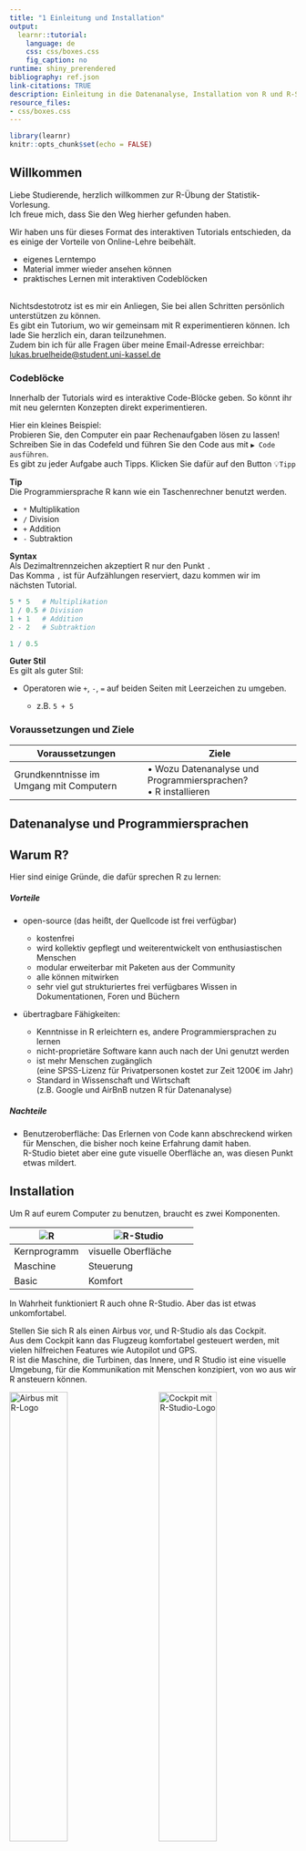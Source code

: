 ```yaml
---
title: "1 Einleitung und Installation"
output:
  learnr::tutorial:
    language: de
    css: css/boxes.css
    fig_caption: no
runtime: shiny_prerendered
bibliography: ref.json
link-citations: TRUE
description: Einleitung in die Datenanalyse, Installation von R und R-Studio
resource_files:
- css/boxes.css
---
```


```r
library(learnr)
knitr::opts_chunk$set(echo = FALSE)
```

## Willkommen

Liebe Studierende, herzlich willkommen zur R-Übung der Statistik-Vorlesung.\
Ich freue mich, dass Sie den Weg hierher gefunden haben.

Wir haben uns für dieses Format des interaktiven Tutorials entschieden, da es einige der Vorteile von Online-Lehre beibehält.

::: vorteile
-   eigenes Lerntempo
-   Material immer wieder ansehen können
-   praktisches Lernen mit interaktiven Codeblöcken
:::

\
Nichtsdestotrotz ist es mir ein Anliegen, Sie bei allen Schritten persönlich unterstützen zu können.\
Es gibt ein Tutorium, wo wir gemeinsam mit R experimentieren können. Ich lade Sie herzlich ein, daran teilzunehmen.\
Zudem bin ich für alle Fragen über meine Email-Adresse erreichbar:\
[lukas.bruelheide\@student.uni-kassel.de](mailto:lukas.bruelheide@student.uni-kassel.de){.email}

### Codeblöcke

Innerhalb der Tutorials wird es interaktive Code-Blöcke geben. So könnt ihr mit neu gelernten Konzepten direkt experimentieren.

Hier ein kleines Beispiel:\
Probieren Sie, den Computer ein paar Rechenaufgaben lösen zu lassen!\
Schreiben Sie in das Codefeld und führen Sie den Code aus mit `▶ Code ausführen`.\
Es gibt zu jeder Aufgabe auch Tipps. Klicken Sie dafür auf den Button 💡`Tipp`

::: {#first-hint}
**Tip**\
Die Programmiersprache R kann wie ein Taschenrechner benutzt werden.

-   `*` Multiplikation
-   `/` Division
-   `+` Addition
-   `-` Subtraktion

**Syntax**\
Als Dezimaltrennzeichen akzeptiert R nur den Punkt `.`\
Das Komma `,` ist für Aufzählungen reserviert, dazu kommen wir im nächsten Tutorial.
:::

```r
5 * 5   # Multiplikation
1 / 0.5 # Division
1 + 1   # Addition
2 - 2   # Subtraktion
```

```r
1 / 0.5
```

::: infobox
**Guter Stil**\
Es gilt als guter Stil:

-   Operatoren wie `+`, `-`, `=` auf beiden Seiten mit Leerzeichen zu umgeben.

    -   z.B. `5 + 5`
:::

### Voraussetzungen und Ziele

::: grau-nb
+-----------------------------------------+-----------------------------------------------+
| Voraussetzungen                         | Ziele                                         |
+=========================================+===============================================+
| Grundkenntnisse im Umgang mit Computern | • Wozu Datenanalyse und Programmiersprachen?\ |
|                                         | • R installieren                              |
+-----------------------------------------+-----------------------------------------------+
:::

## Datenanalyse und Programmiersprachen

## Warum R?

Hier sind einige Gründe, die dafür sprechen R zu lernen:

##### Vorteile

::: vorteile
-   open-source (das heißt, der Quellcode ist frei verfügbar)

    -   kostenfrei
    -   wird kollektiv gepflegt und weiterentwickelt von enthusiastischen Menschen
    -   modular erweiterbar mit Paketen aus der Community
    -   alle können mitwirken
    -   sehr viel gut strukturiertes frei verfügbares Wissen in Dokumentationen, Foren und Büchern\

-   übertragbare Fähigkeiten:

    -   Kenntnisse in R erleichtern es, andere Programmiersprachen zu lernen
    -   nicht-proprietäre Software kann auch nach der Uni genutzt werden
    -   ist mehr Menschen zugänglich\
        (eine SPSS-Lizenz für Privatpersonen kostet zur Zeit 1200€ im Jahr)
    -   Standard in Wissenschaft und Wirtschaft\
        (z.B. Google und AirBnB nutzen R für Datenanalyse)
:::

##### Nachteile

::: rot
-   Benutzeroberfläche: Das Erlernen von Code kann abschreckend wirken für Menschen, die bisher noch keine Erfahrung damit haben.\
    R-Studio bietet aber eine gute visuelle Oberfläche an, was diesen Punkt etwas mildert.
:::

## Installation

Um R auf eurem Computer zu benutzen, braucht es zwei Komponenten.

::: grau-nb
| ![R](images/Rlogo_small.png) | ![R-Studio](images/RStudio-Logo-small.png) |
|------------------------------|--------------------------------------------|
| Kernprogramm                 | visuelle Oberfläche                        |
| Maschine                     | Steuerung                                  |
| Basic                        | Komfort                                    |
:::

In Wahrheit funktioniert R auch ohne R-Studio. Aber das ist etwas unkomfortabel.

Stellen Sie sich R als einen Airbus vor, und R-Studio als das Cockpit.\
Aus dem Cockpit kann das Flugzeug komfortabel gesteuert werden, mit vielen hilfreichen Features wie Autopilot und GPS.\
R ist die Maschine, die Turbinen, das Innere, und R Studio ist eine visuelle Umgebung, für die Kommunikation mit Menschen konzipiert, von wo aus wir R ansteuern können.

<p align="center">

<img src="images/rplane.png" alt="Airbus mit R-Logo" width="45%"/>         <img src="images/cockpit.png" alt="Cockpit mit R-Studio-Logo" width="45%"/>

</p>

<!-- ![Airbus mit R-Logo](images/rplane.png){width="50%"}  ![Cockpit mit R-Studio-Logo](images/cockpit.png){width="50%"} -->

::: infobox
<p>

Wichtig ist, dass zuerst **R** installiert wird, und danach **R-Studio**.

</p>
:::

------------------------------------------------------------------------

### 1. <img src="https://www.r-project.org/logo/Rlogo.png" alt="R Logo" width="6%" height="6%"/> {.tabset .tabset-fade}

Wir können R beim "Comprehensive R Archive Network" herunterladen, kurz **CRAN**.

1.  <https://cran.rstudio.com/> besuchen\
2.  Betriebssystem auswählen

#### Windows

3.  [Install R for the first time](https://ftp.gwdg.de/pub/misc/cran/bin/windows/base/) anklicken\
4.  [Installer herunterladen](https://ftp.gwdg.de/pub/misc/cran/bin/windows/base/R-4.2.1-win.exe) und ausführen.\
5.  Bei der Installation bitte die Standardeinstellungen beibehalten und nicht in benutzerdefinierte Verzeichnisse installieren.

------------------------------------------------------------------------

#### Mac

3.  Die eigene MacOS-Version und den Typ des Prozessors herausfinden:

    ![Bild des Mauszeigers schwebend über dem Apple-Menü-Eintrag "Über diesen Mac"](images/macVersion.png)

    Version und Prozessortyp ablesen (in meinem Fall macOS 10.14 und Intel-Prozessor)

    ![Bild der Infobox "Über diesen Mac", enthält Version und Prozessortyp](images/macVersion1.png)

    (Die allermeisten Macs haben einen Intel-Prozessor. Modelle ab 2020 können einen AppleSilicon-Prozessor haben.)

4.  Im Abschnitt `Latest release` die passende Version finden.

    In meinem Fall wäre das die oberste Version für Intel-Prozessoren.\
    Mein macOS 10.14 wird gerade so noch unterstützt.\
    Für ältere Macs werden aber auch frühere R-Versionen zur Verfügung gestellt.\
    ![Bild des Abschnitts latest release, zeigt Kompatibilität ab macOS 10.13 und für Intel-Prozessoren](images/macVersion2.png)

5.  Die [.pkg](https://ftp.gwdg.de/pub/misc/cran/bin/macosx/base/R-4.2.1.pkg)-Datei herunterladen und ausführen.\

6.  Während der Installation alle Standardeinstellungen beibehalten. Bitte keine benutzerdefinierten Verzeichnisse angeben.

7.  Fertig, jetzt nur noch R-Studio installieren, siehe nächster Abschnitt.

------------------------------------------------------------------------

#### Linux

-   Linux-Distribution auswählen und den gut dokumentierten Installationsanweisungen folgen

------------------------------------------------------------------------

### 2. <img src="https://www.rstudio.com/wp-content/uploads/2018/10/RStudio-Logo-Flat.png" alt="R-Studio Logo" width="15%" height="15%"/>

1.  <https://www.rstudio.com/products/rstudio/download/#download> besuchen.\
    Die richtige Version sollte automatisch vorgeschlagen werden.
2.  Laden Sie den Installer herunter und folgen Sie den Installationsanweisungen.

<details>

<summary>

Für alle mit alten PCs: hier klicken

</summary>

[R-Studio für ältere Betriebssysteme](https://www.rstudio.com/products/rstudio/older-versions/#rstudio-desktop)

| Version                                                                | Windows | MacOS  | Ubuntu  | RedHat | Architektur |
|------------------------------------------------------------------------|---------|--------|---------|--------|-------------|
| 0.98                                                                   | XP+     | 10.6+  | 10 - 14 | 6+     | x86, x64    |
| 0.99                                                                   | 7+      | 10.6+  | 12 - 14 | 6+     | x86, x64    |
| 1.0                                                                    | 7+      | 10.6+  | 12 - 14 | 7+     | x86, x64    |
| 1.1                                                                    | 7+      | 10.6+  | 12+     | 7+     | x86, x64    |
| 1.2                                                                    | 7+      | 10.11+ | 14+     | 7+     | x64         |
| [1.4](https://www.rstudio.com/products/rstudio/older-versions/#141743) | 7+      | 10.12+ | 14 - 20 | 7+     | x64         |
| [2021.09.2](https://dailies.rstudio.com/version/2021.09.2+382.pro1/)   | 10+     | 10.13+ | 18 - 20 | 7+     | x64         |

</details>

------------------------------------------------------------------------

### Tablets

Für alle, die z. B. mit einem Tablet teilnehmen, keinen Computer haben, oder auf deren Computer sich kein R installieren lässt, gibt es auch eine web-basierte Anwendung, die sich im Browser öffnen lässt.

1.  <https://rstudio.cloud/plans/free> aufrufen
2.  **Sign up** anklicken
3.  Account erstellen
4.  ein neues Projekt erstellen

## R-Studio testen

### Hat bei der Installation alles geklappt?

Öfnen Sie R-Studio.\
Vielleicht fühlt es sich jetzt wirklich an, als seien Sie im Cockpit eines Airbus. Viele Knöpfe unbekannter Funktion, Panels, Menüs und Symbole.

Hat R-Studio die Installation von R erkannt? Besser gesagt, gibt es auch wirklich einen Airbus hinter Ihrem Cockpit?\
Wenn ja, erkennt R-Studio dass eine R-Version installiert ist. Das sollte es in etwas so aussehen:\
![R-Konsole](images/console.png)\
Probieren Sie ein paar Rechenaufgaben, um zu testen ob alles klappt!

Sollte R nicht erkannt werden oder eine sonstige Fehlermeldung erscheinen, bin ich gerne behilflich bei der Lösung. Machen Sie dafür bitte einen Screenshot und wenden sich an mich per [Email](mailto:lukas.bruelheide@student.uni-kassel.de){.email}.

### Vorbereitung nächstes Thema

Im nächsten Tutorial geht es in R-Studio weiter.

```r
install.packages("remotes")
remotes::install_github("statistik-lehre/tutor")
library(tutor)
```

### Literaturverzeichnis
